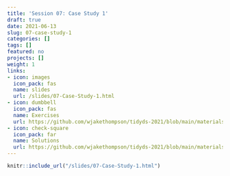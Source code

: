 ```yaml
---
title: 'Session 07: Case Study 1'
draft: true
date: 2021-06-13
slug: 07-case-study-1
categories: []
tags: []
featured: no
projects: []
weight: 1
links:
- icon: images
  icon_pack: fas
  name: slides
  url: /slides/07-Case-Study-1.html
- icon: dumbbell
  icon_pack: fas
  name: Exercises
  url: https://github.com/wjakethompson/tidyds-2021/blob/main/materials/exercises/07-case-study-1.Rmd
- icon: check-square
  icon_pack: far
  name: Solutions
  url: https://github.com/wjakethompson/tidyds-2021/blob/main/materials/solutions/07-case-study-1-solutions.Rmd
---
```


```r
knitr::include_url("/slides/07-Case-Study-1.html")
```
